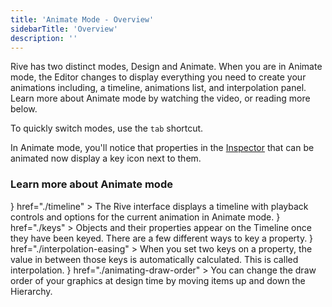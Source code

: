 ```yaml
---
title: 'Animate Mode - Overview'
sidebarTitle: 'Overview'
description: ''
---
```



Rive has two distinct modes, Design and Animate. When you are in Animate mode, the Editor changes to display everything you need to create your animations including, a timeline, animations list, and interpolation panel. Learn more about Animate mode by watching the video, or reading more below.

<YouTube id="4U3er1uSjBw" />

To quickly switch modes, use the `tab` shortcut.

In Animate mode, you'll notice that properties in the [Inspector](../interface-overview/inspector) that can be animated now display a key icon next to them.

### Learn more about Animate mode

<CardGroup cols={2}>
  <Card
    title="Timeline"
    icon={<svg xmlns="http://www.w3.org/2000/svg" height="100%" fill="none" viewBox="0 0 16 16" class="size-4 text-gray-500/80 dark:text-gray-400" aria-hidden="true"><path fill="currentColor" fill-rule="evenodd" d="M8.036 1v4.178c0 1.034.839 1.873 1.873 1.873h4.003v6.178a1.77 1.77 0 0 1-1.77 1.77H3.858a1.77 1.77 0 0 1-1.771-1.77V2.771A1.77 1.77 0 0 1 3.857 1zm1.25.145v4.033c0 .345.279.624.623.624h3.889a1.8 1.8 0 0 0-.377-.597L11.618 3.32 9.842 1.525a1.8 1.8 0 0 0-.557-.38" clip-rule="evenodd"></path></svg>}
    href="./timeline"
  >
    The Rive interface displays a timeline with playback controls and options for the current animation in Animate mode.
  </Card>
  <Card
    title="Keys"
    icon={<svg xmlns="http://www.w3.org/2000/svg" height="100%" fill="none" viewBox="0 0 16 16" class="size-4 text-gray-500/80 dark:text-gray-400" aria-hidden="true"><path fill="currentColor" fill-rule="evenodd" d="M8.036 1v4.178c0 1.034.839 1.873 1.873 1.873h4.003v6.178a1.77 1.77 0 0 1-1.77 1.77H3.858a1.77 1.77 0 0 1-1.771-1.77V2.771A1.77 1.77 0 0 1 3.857 1zm1.25.145v4.033c0 .345.279.624.623.624h3.889a1.8 1.8 0 0 0-.377-.597L11.618 3.32 9.842 1.525a1.8 1.8 0 0 0-.557-.38" clip-rule="evenodd"></path></svg>}
    href="./keys"
  >
    Objects and their properties appear on the Timeline once they have been keyed. There are a few different ways to key a property.
  </Card>
  <Card
    title="Interpolation (Easing)"
    icon={<svg xmlns="http://www.w3.org/2000/svg" height="100%" fill="none" viewBox="0 0 16 16" class="size-4 text-gray-500/80 dark:text-gray-400" aria-hidden="true"><path fill="currentColor" fill-rule="evenodd" d="M8.036 1v4.178c0 1.034.839 1.873 1.873 1.873h4.003v6.178a1.77 1.77 0 0 1-1.77 1.77H3.858a1.77 1.77 0 0 1-1.771-1.77V2.771A1.77 1.77 0 0 1 3.857 1zm1.25.145v4.033c0 .345.279.624.623.624h3.889a1.8 1.8 0 0 0-.377-.597L11.618 3.32 9.842 1.525a1.8 1.8 0 0 0-.557-.38" clip-rule="evenodd"></path></svg>}
    href="./interpolation-easing"
  >
    When you set two keys on a property, the value in between those keys is automatically calculated. This is called interpolation.
  </Card>
  <Card
    title="Animating Draw Order"
    icon={<svg xmlns="http://www.w3.org/2000/svg" height="100%" fill="none" viewBox="0 0 16 16" class="size-4 text-gray-500/80 dark:text-gray-400" aria-hidden="true"><path fill="currentColor" fill-rule="evenodd" d="M8.036 1v4.178c0 1.034.839 1.873 1.873 1.873h4.003v6.178a1.77 1.77 0 0 1-1.77 1.77H3.858a1.77 1.77 0 0 1-1.771-1.77V2.771A1.77 1.77 0 0 1 3.857 1zm1.25.145v4.033c0 .345.279.624.623.624h3.889a1.8 1.8 0 0 0-.377-.597L11.618 3.32 9.842 1.525a1.8 1.8 0 0 0-.557-.38" clip-rule="evenodd"></path></svg>}
    href="./animating-draw-order"
  >
    You can change the draw order of your graphics at design time by moving items up and down the Hierarchy.
  </Card>
</CardGroup>